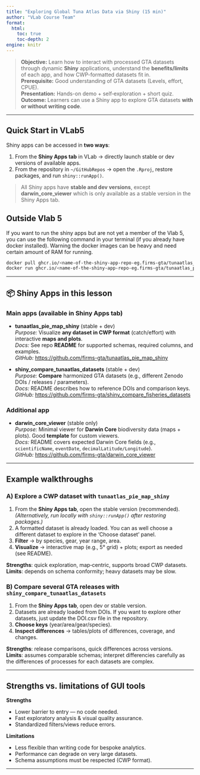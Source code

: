 ```yaml
---
title: "Exploring Global Tuna Atlas Data via Shiny (15 min)"
author: "VLab Course Team"
format:
  html:
    toc: true
    toc-depth: 2
engine: knitr
---
```


> **Objective:** Learn how to interact with processed GTA datasets through dynamic **Shiny** applications, understand the **benefits/limits** of each app, and how CWP-formatted datasets fit in.  
> **Prerequisite:** Good understanding of GTA datasets (Levels, effort, CPUE).  
> **Presentation:** Hands-on demo + self‑exploration + short quiz.  
> **Outcome:** Learners can use a Shiny app to explore GTA datasets **with or without writing code**.

---

## Quick Start in VLab5

Shiny apps can be accessed in **two ways**:

1. From the **Shiny Apps tab** in VLab → directly launch stable or dev versions of available apps.
2. From the repository in `~/GitHubRepos` → open the `.Rproj`, restore packages, and run `shiny::runApp()`.

> All Shiny apps have **stable and dev versions**, except **darwin_core_viewer** which is only available as a stable version in the Shiny Apps tab.

## Outside Vlab 5

If you want to run the shiny apps but are not yet a member of the Vlab 5, you can use the following command in your terminal (if you already have docker installed). Warning the docker images can be heavy and need certain amount of RAM for running.

```bash
docker pull ghcr.io/<name-of-the-shiny-app-repo-eg.firms-gta/tunaatlas_pie_map_shiny>
docker run ghcr.io/<name-of-the-shiny-app-repo-eg.firms-gta/tunaatlas_pie_map_shiny>
```


---

## 📦 Shiny Apps in this lesson

### Main apps (available in Shiny Apps tab)
- **tunaatlas_pie_map_shiny** (stable + dev)  
  *Purpose:* Visualize **any dataset in CWP format** (catch/effort) with interactive **maps and plots**.  
  *Docs:* See repo **README** for supported schemas, required columns, and examples.  
  *GitHub:* <https://github.com/firms-gta/tunaatlas_pie_map_shiny>

- **shiny_compare_tunaatlas_datasets** (stable + dev)  
  *Purpose:* **Compare** harmonized GTA datasets (e.g., different Zenodo DOIs / releases / parameters).  
  *Docs:* README describes how to reference DOIs and comparison keys.  
  *GitHub:* <https://github.com/firms-gta/shiny_compare_fisheries_datasets>

### Additional app
- **darwin_core_viewer** (stable only)  
  *Purpose:* Minimal viewer for **Darwin Core** biodiversity data (maps + plots). Good **template** for custom viewers.  
  *Docs:* README covers expected Darwin Core fields (e.g., `scientificName`, `eventDate`, `decimalLatitude/Longitude`).  
  *GitHub:* <https://github.com/firms-gta/darwin_core_viewer>

---

## Example walkthroughs

### A) Explore a CWP dataset with `tunaatlas_pie_map_shiny`
1. From the **Shiny Apps tab**, open the stable version (recommended).  
   *(Alternatively, run locally with `shiny::runApp()` after restoring packages.)*  
2. A formatted dataset is already loaded. You can as well choose a different dataset to explore in the 'Choose dataset' panel.
3. **Filter** → by species, gear, year range, area.  
4. **Visualize** → interactive map (e.g., 5° grid) + plots; export as needed (see README).

**Strengths**: quick exploration, map‑centric, supports broad CWP datasets.  
**Limits**: depends on schema conformity; heavy datasets may be slow.

### B) Compare several GTA releases with `shiny_compare_tunaatlas_datasets`
1. From the **Shiny Apps tab**, open dev or stable version.  
2. Datasets are already loaded from DOIs. If you want to explore other datasets, just update the DOI.csv file in the repository.  
3. **Choose keys** (year/area/gear/species).  
4. **Inspect differences** → tables/plots of differences, coverage, and changes.  

**Strengths**: release comparisons, quick differences across versions.  
**Limits**: assumes comparable schemas; interpret differencies carefully as the differences of processes for each datasets are complex.

---

## Strengths vs. limitations of GUI tools
**Strengths**

- Lower barrier to entry — no code needed.  
- Fast exploratory analysis & visual quality assurance.  
- Standardized filters/views reduce errors.

**Limitations**

- Less flexible than writing code for bespoke analytics.  
- Performance can degrade on very large datasets.  
- Schema assumptions must be respected (CWP format).

<!-- --- -->

<!-- ## Optional: Where CWP fits -->
<!-- - **CWP standards** (species, gear, area) are the **backbone** of harmonization.   -->
<!-- - Shiny apps expect datasets that follow these codes; otherwise mapping fails or fields won’t populate.   -->
<!-- - If you need a refresher, see Lesson **3.1** (standards & FAIR) or Module 1. -->

---

<!-- ## Bonus: What is ShinyProxy? -->
<!-- A container‑based platform for **hosting Shiny apps** at scale (auth, routing, resource control). The GTA apps can be served through ShinyProxy.   -->
<!-- > Coordinate with your platform admin (e.g., **Julien Barde**) for deployment specifics (images, memory, user mapping).   -->
<!-- > See each repo’s **README** for containerization notes or Dockerfiles. -->

<!-- 📌 There is also a **Shiny App Deployment Guide**, but this will be covered in a **separate bonus lesson**. -->

<!-- --- -->

<!-- ## Mini Task + Quick Quiz -->
<!-- **Task (5–10 min)**   -->
<!-- - Launch `tunaatlas_pie_map_shiny` from the Shiny Apps tab, load a CWP catch dataset, filter for one species (e.g., `SKJ`) and 2015–2020, and export a plot. -->

<!-- **Quiz (2 items)**   -->
<!-- 1) Which constraint is **most** crucial for these apps to work?   -->
<!-- - A) File naming   -->
<!-- - B) CWP schema conformity ✅   -->
<!-- - C) Folder depth   -->

<!-- 2) `shiny_compare_tunaatlas_datasets` is mainly used to…   -->
<!-- - A) Edit raw CSVs   -->
<!-- - B) Compare DOI releases ✅   -->
<!-- - C) Generate CPUE -->
